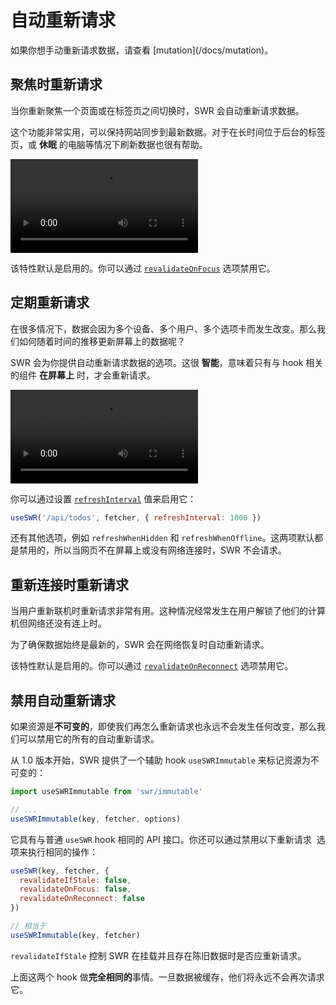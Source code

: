 
# 自动重新请求

<Callout>
  如果你想手动重新请求数据，请查看 [mutation](/docs/mutation)。
</Callout>

## 聚焦时重新请求

当你重新聚焦一个页面或在标签页之间切换时，SWR 会自动重新请求数据。

这个功能非常实用，可以保持网站同步到最新数据。对于在长时间位于后台的标签页，或 **休眠** 的电脑等情况下刷新数据也很有帮助。

<Bleed>
  <Video
    src="https://raw.githubusercontent.com/vercel/swr-site/master/.github/videos/focus-revalidate.mp4"
    caption="视频：使用聚焦时重新验证在页面间自动同步登陆状态。"
    ratio={307/768}
  />
</Bleed>

该特性默认是启用的。你可以通过 [`revalidateOnFocus`](/docs/options) 选项禁用它。

## 定期重新请求

在很多情况下，数据会因为多个设备、多个用户、多个选项卡而发生改变。那么我们如何随着时间的推移更新屏幕上的数据呢？

SWR 会为你提供自动重新请求数据的选项。这很 **智能**，意味着只有与 hook 相关的组件 **在屏幕上** 时，才会重新请求。

<Bleed>
  <Video
    src="https://raw.githubusercontent.com/vercel/swr-site/master/.github/videos/refetch-interval.mp4"
    caption="视频：当用户进行更改时，两个会话最终将呈现相同的数据。"
    ratio={307/768}
  />
</Bleed>

你可以通过设置 [`refreshInterval`](/docs/options) 值来启用它：

```js
useSWR('/api/todos', fetcher, { refreshInterval: 1000 })
```

还有其他选项，例如 `refreshWhenHidden` 和 `refreshWhenOffline`。这两项默认都是禁用的，所以当网页不在屏幕上或没有网络连接时，SWR 不会请求。

## 重新连接时重新请求

当用户重新联机时重新请求非常有用。这种情况经常发生在用户解锁了他们的计算机但网络还没有连上时。

为了确保数据始终是最新的，SWR 会在网络恢复时自动重新请求。

该特性默认是启用的。你可以通过 [`revalidateOnReconnect`](/docs/options) 选项禁用它。

## 禁用自动重新请求

如果资源是**不可变的**，即使我们再怎么重新请求也永远不会发生任何改变，那么我们可以禁用它的所有的自动重新请求。

从 1.0 版本开始，SWR 提供了一个辅助 hook `useSWRImmutable` 来标记资源为不可变的：

```js
import useSWRImmutable from 'swr/immutable'

// ...
useSWRImmutable(key, fetcher, options)
```

它具有与普通 `useSWR` hook 相同的 API 接口。你还可以通过禁用以下重新请求 ​​ 选项来执行相同的操作：

```js
useSWR(key, fetcher, {
  revalidateIfStale: false,
  revalidateOnFocus: false,
  revalidateOnReconnect: false
})

// 相当于
useSWRImmutable(key, fetcher)
```

`revalidateIfStale` 控制 SWR 在挂载并且存在陈旧数据时是否应重新请求。

上面这两个 hook 做**完全相同的**事情。一旦数据被缓存，他们将永远不会再次请求它。
